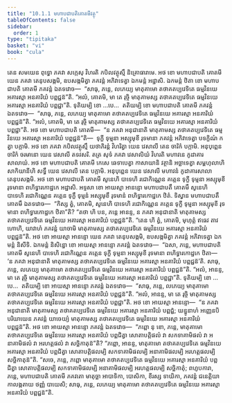 ```yaml
---
title: "10.1.1 មហាបជាបតិគោតមីវត្ថុ"
tableOfContents: false
sidebar:
  order: 1
type: "tipitaka"
basket: "vi"
book: "cula"
---
```



<DynamicBreadcrumb />

<Division number="402" book="cula">

<Paragraph number="1964" book="cula">
តេន សមយេន ពុទ្ធោ ភគវា សក្កេសុ វិហរតិ កបិលវត្ថុស្មឹ និគ្រោធារាមេ. អថ ខោ មហាបជាបតិ គោតមី យេន ភគវា តេនុបសង្កមិ, ឧបសង្កមិត្វា ភគវន្តំ អភិវាទេត្វា ឯកមន្តំ អដ្ឋាសិ. ឯកមន្តំ ឋិតា ខោ មហាបជាបតិ គោតមី ភគវន្តំ ឯតទវោច—  “សាធុ, ភន្តេ, លភេយ្យ មាតុគាមោ តថាគតប្បវេទិតេ ធម្មវិនយេ អគារស្មា អនគារិយំ បព្ពជ្ជន៑”តិ. “អលំ, គោតមិ, មា តេ រុច្ចិ មាតុគាមស្ស តថាគតប្បវេទិតេ ធម្មវិនយេ អគារស្មា អនគារិយំ បព្ពជ្ជា”តិ.
</Paragraph>

<Paragraph number="1965" book="cula">
ទុតិយម្បិ ខោ …បេ…  តតិយម្បិ ខោ មហាបជាបតិ គោតមី ភគវន្តំ ឯតទវោច—  “សាធុ, ភន្តេ, លភេយ្យ មាតុគាមោ តថាគតប្បវេទិតេ ធម្មវិនយេ អគារស្មា អនគារិយំ បព្ពជ្ជន៑”តិ. “អលំ, គោតមិ, មា តេ រុច្ចិ មាតុគាមស្ស តថាគតប្បវេទិតេ ធម្មវិនយេ អគារស្មា អនគារិយំ បព្ពជ្ជា”តិ. អថ ខោ មហាបជាបតិ គោតមី—  “ន ភគវា អនុជានាតិ មាតុគាមស្ស តថាគតប្បវេទិតេ ធម្មវិនយេ អគារស្មា អនគារិយំ បព្ពជ្ជន៑”តិ—  ទុក្ខី ទុម្មនា អស្សុមុខី រុទមានា ភគវន្តំ អភិវាទេត្វា បទក្ខិណំ កត្វា បក្កាមិ.
</Paragraph>

<Paragraph number="1966" book="cula">
អថ ខោ ភគវា កបិលវត្ថុស្មឹ យថាភិរន្តំ វិហរិត្វា យេន វេសាលី តេន ចារិកំ បក្កាមិ. អនុបុព្ពេន ចារិកំ ចរមានោ យេន វេសាលី តទវសរិ. តត្រ សុទំ ភគវា វេសាលិយំ វិហរតិ មហាវនេ កូដាគារសាលាយំ. អថ ខោ មហាបជាបតិ គោតមី កេសេ ឆេទាបេត្វា កាសាយានិ វត្ថានិ អច្ឆាទេត្វា សម្ពហុលាហិ សាកិយានីហិ សទ្ធឹ យេន វេសាលី តេន បក្កាមិ. អនុបុព្ពេន យេន វេសាលី មហាវនំ កូដាគារសាលា តេនុបសង្កមិ. អថ ខោ មហាបជាបតិ គោតមី សូនេហិ បាទេហិ រជោកិណ្ណេន គត្តេន ទុក្ខី ទុម្មនា អស្សុមុខី រុទមានា ពហិទ្វារកោដ្ឋកេ អដ្ឋាសិ. អទ្ទសា ខោ អាយស្មា អានន្ទោ មហាបជាបតឹ គោតមឹ សូនេហិ បាទេហិ រជោកិណ្ណេន គត្តេន ទុក្ខឹ ទុម្មនំ អស្សុមុខឹ រុទមានំ ពហិទ្វារកោដ្ឋកេ ឋិតំ. ទិស្វាន មហាបជាបតឹ គោតមឹ ឯតទវោច—  “កិស្ស ត្វំ, គោតមិ, សូនេហិ បាទេហិ រជោកិណ្ណេន គត្តេន ទុក្ខី ទុម្មនា អស្សុមុខី រុទមានា ពហិទ្វារកោដ្ឋកេ ឋិតា”តិ? “តថា ហិ បន, ភន្តេ អានន្ទ, ន ភគវា អនុជានាតិ មាតុគាមស្ស តថាគតប្បវេទិតេ ធម្មវិនយេ អគារស្មា អនគារិយំ បព្ពជ្ជន៑”តិ. “តេន ហិ ត្វំ, គោតមិ, មុហុត្តំ ឥធេវ តាវ ហោហិ, យាវាហំ ភគវន្តំ យាចាមិ មាតុគាមស្ស តថាគតប្បវេទិតេ ធម្មវិនយេ អគារស្មា អនគារិយំ បព្ពជ្ជន៑”តិ.
</Paragraph>

<Paragraph number="1967" book="cula">
អថ ខោ អាយស្មា អានន្ទោ យេន ភគវា តេនុបសង្កមិ, ឧបសង្កមិត្វា ភគវន្តំ អភិវាទេត្វា ឯកមន្តំ និសីទិ. ឯកមន្តំ និសិន្នោ ខោ អាយស្មា អានន្ទោ ភគវន្តំ ឯតទវោច—  “ឯសា, ភន្តេ, មហាបជាបតិ គោតមី សូនេហិ បាទេហិ រជោកិណ្ណេន គត្តេន ទុក្ខី ទុម្មនា អស្សុមុខី រុទមានា ពហិទ្វារកោដ្ឋកេ ឋិតា—  ‘ន ភគវា អនុជានាតិ មាតុគាមស្ស តថាគតប្បវេទិតេ ធម្មវិនយេ អគារស្មា អនគារិយំ បព្ពជ្ជន៑’តិ. សាធុ, ភន្តេ, លភេយ្យ មាតុគាមោ តថាគតប្បវេទិតេ ធម្មវិនយេ អគារស្មា អនគារិយំ បព្ពជ្ជន៑”តិ. “អលំ, អានន្ទ, មា តេ រុច្ចិ មាតុគាមស្ស តថាគតប្បវេទិតេ ធម្មវិនយេ អគារស្មា អនគារិយំ បព្ពជ្ជា”តិ. ទុតិយម្បិ ខោ …បេ…  តតិយម្បិ ខោ អាយស្មា អានន្ទោ ភគវន្តំ ឯតទវោច—  “សាធុ, ភន្តេ, លភេយ្យ មាតុគាមោ តថាគតប្បវេទិតេ ធម្មវិនយេ អគារស្មា អនគារិយំ បព្ពជ្ជន៑”តិ. “អលំ, អានន្ទ, មា តេ រុច្ចិ មាតុគាមស្ស តថាគតប្បវេទិតេ ធម្មវិនយេ អគារស្មា អនគារិយំ បព្ពជ្ជា”តិ.
</Paragraph>

<Paragraph number="1968" book="cula">
អថ ខោ អាយស្មា អានន្ទោ—  “ន ភគវា អនុជានាតិ មាតុគាមស្ស តថាគតប្បវេទិតេ ធម្មវិនយេ អគារស្មា អនគារិយំ បព្ពជ្ជំ; យន្នូនាហំ អញ្ញេនបិ បរិយាយេន ភគវន្តំ យាចេយ្យំ មាតុគាមស្ស តថាគតប្បវេទិតេ ធម្មវិនយេ អគារស្មា អនគារិយំ បព្ពជ្ជន៑”តិ. អថ ខោ អាយស្មា អានន្ទោ ភគវន្តំ ឯតទវោច—  “ភព្ពោ នុ ខោ, ភន្តេ, មាតុគាមោ តថាគតប្បវេទិតេ ធម្មវិនយេ អគារស្មា អនគារិយំ បព្ពជិត្វា សោតាបត្តិផលំ វា សកទាគាមិផលំ វា អនាគាមិផលំ វា អរហត្តផលំ វា សច្ឆិកាតុន៑”តិ? “ភព្ពោ, អានន្ទ, មាតុគាមោ តថាគតប្បវេទិតេ ធម្មវិនយេ អគារស្មា អនគារិយំ បព្ពជិត្វា សោតាបត្តិផលម្បិ សកទាគាមិផលម្បិ អនាគាមិផលម្បិ អរហត្តផលម្បិ សច្ឆិកាតុន៑”តិ. “សចេ, ភន្តេ, ភព្ពោ មាតុគាមោ តថាគតប្បវេទិតេ ធម្មវិនយេ អគារស្មា អនគារិយំ បព្ពជិត្វា សោតាបត្តិផលម្បិ សកទាគាមិផលម្បិ អនាគាមិផលម្បិ អរហត្តផលម្បិ សច្ឆិកាតុំ; ពហូបការា, ភន្តេ, មហាបជាបតិ គោតមី ភគវតោ មាតុច្ឆា អាបាទិកា, បោសិកា, ខីរស្ស ទាយិកា, ភគវន្តំ ជនេត្តិយា កាលង្កតាយ ថញ្ញំ បាយេសិ; សាធុ, ភន្តេ, លភេយ្យ មាតុគាមោ តថាគតប្បវេទិតេ ធម្មវិនយេ អគារស្មា អនគារិយំ បព្ពជ្ជន៑”តិ.
</Paragraph>
</Division>